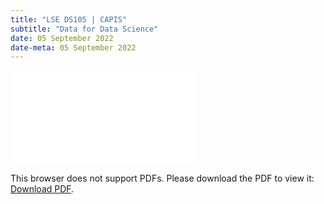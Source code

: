 ---
title: "LSE DS105 | CAPIS"
subtitle: "Data for Data Science"
date: 05 September 2022
date-meta: 05 September 2022
---


<object data="/docs/CAPIS Course Proposal Printable View - 'CP-1331'.pdf" type="application/pdf" width="700px" height="700px">
    <embed src="/docs/CAPIS Course Proposal Printable View - 'CP-1331'.pdf">
        <p>This browser does not support PDFs. Please download the PDF to view it: <a href="/docs/CAPIS Course Proposal Printable View - 'CP-1331'.pdf">Download PDF</a>.</p>
    </embed>
</object>

